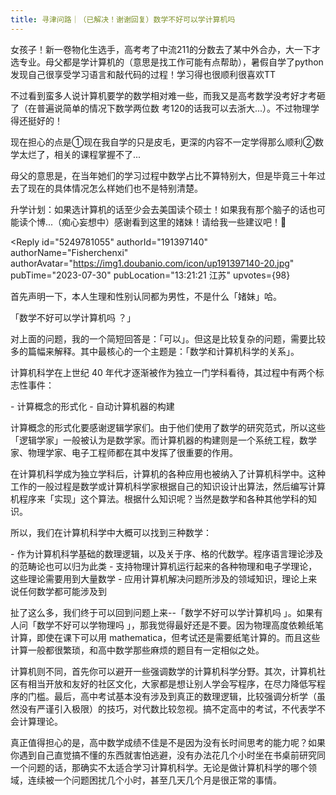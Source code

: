```yaml
---
title: 寻津问路｜（已解决！谢谢回复）数学不好可以学计算机吗
---
```



<Forum groupName="大学不后悔学这个..." groupUrl="https://www.douban.com/group/728546/" archivedAt="2025-05-16T14:26:33.716Z">
  <Post
    id="292515321"
    title="寻津问路｜（已解决！谢谢回复）数学不好可以学计算机吗"
    url="https://www.douban.com/group/topic/292515321/?_spm_id=MTY5MTI0MzM0"
    pubTime="2023-08-14"
    highlightUserId="191397140"
  >
女孩子！新一卷物化生选手，高考考了中流211的分数去了某中外合办，大一下才选专业。母父都是学计算机的（意思是找工作可能有点帮助），暑假自学了python发现自己很享受学习语言和敲代码的过程！学习得也很顺利很喜欢TT

不过看到蛮多人说计算机要学的数学相对难一些，而我又是高考数学没考好才考砸了（在普遍说简单的情况下数学两位数
考120的话我可以去浙大...）。不过物理学得还挺好的！

现在担心的点是①现在我自学的只是皮毛，更深的内容不一定学得那么顺利②数学太烂了，相关的课程掌握不了...

母父的意思是，在当年她们的学习过程中数学占比不算特别大，但是毕竟三十年过去了现在的具体情况怎么样她们也不是特别清楚。

升学计划：如果选计算机的话至少会去美国读个硕士！如果我有那个脑子的话也可能读个博...（痴心妄想中）感谢看到这里的媎妹！请给我一些建议吧！🧎



<Reply
  id="5249781055"
  authorId="191397140"
  authorName="Fisherchenxi"
  authorAvatar="https://img1.doubanio.com/icon/up191397140-20.jpg"
  pubTime="2023-07-30"
  pubLocation="13:21:21 江苏"
  upvotes={98}
>
首先声明一下，本人生理和性别认同都为男性，不是什么「媎妹」哈。

「数学不好可以学计算机吗 ？」

对上面的问题，我的一个简短回答是：「可以」。但这是比较复杂的问题，需要比较多的篇幅来解释。其中最核心的一个主题是：「数学和计算机科学的关系」。

计算机科学在上世纪 40
年代才逐渐被作为独立一门学科看待，其过程中有两个标志性事件：

\- 计算概念的形式化 - 自动计算机器的构建

计算概念的形式化要感谢逻辑学家们。由于他们使用了数学的研究范式，所以这些「逻辑学家」一般被认为是数学家。而计算机器的构建则是一个系统工程，数学家、物理学家、电子工程师都在其中发挥了很重要的作用。

在计算机科学成为独立学科后，计算机的各种应用也被纳入了计算机科学中。这种工作的一般过程是数学或计算机科学家根据自己的知识设计出算法，然后编写计算机程序来「实现」这个算法。根据什么知识呢？当然是数学和各种其他学科的知识。

所以，我们在计算机科学中大概可以找到三种数学：

\-
作为计算机科学基础的数理逻辑，以及关于序、格的代数学。程序语言理论涉及的范畴论也可以归为此类 -
支持物理计算机运行起来的各种物理和电子学理论，这些理论需要用到大量数学 -
应用计算机解决问题所涉及的领域知识，理论上来说任何数学都可能涉及到

扯了这么多，我们终于可以回到问题上来\--「数学不好可以学计算机吗
」。如果有人问「数学不好可以学物理吗
」，那我觉得最好还是不要。因为物理高度依赖纸笔计算，即使在课下可以用
mathematica，但考试还是需要纸笔计算的。而且这些计算一般都很繁琐，和高中数学那些麻烦的题目有一定相似之处。

计算机则不同，首先你可以避开一些强调数学的计算机科学分野。其次，计算机社区有相当开放和友好的社区文化，大家都是想让别人学会写程序，在尽力降低写程序的门槛。最后，高中考试基本没有涉及到真正的数理逻辑，比较强调分析学（虽然没有严谨引入极限）的技巧，对代数比较忽视。搞不定高中的考试，不代表学不会计算理论。

真正值得担心的是，高中数学成绩不佳是不是因为没有长时间思考的能力呢？如果你遇到自己直觉搞不懂的东西就害怕逃避，没有办法花几个小时坐在书桌前研究同一个问题的话，那确实不太适合学习计算机科学。无论是做计算机科学的哪个领域，连续被一个问题困扰几个小时，甚至几天几个月是很正常的事情。
</Reply>
  </Post>
</Forum>
